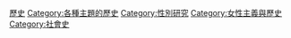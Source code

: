 [[Category:女性|歷史]]
[[Category:各種主題的歷史|Category:各種主題的歷史]]
[[Category:性別研究|Category:性別研究]]
[[Category:女性主義與歷史|Category:女性主義與歷史]]
[[Category:社會史|Category:社會史]]